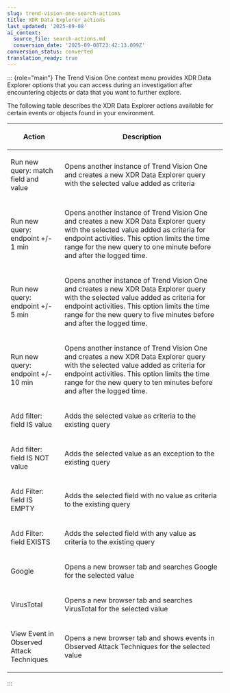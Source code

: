 ```yaml
---
slug: trend-vision-one-search-actions
title: XDR Data Explorer actions
last_updated: '2025-09-08'
ai_context:
  source_file: search-actions.md
  conversion_date: '2025-09-08T23:42:13.099Z'
conversion_status: converted
translation_ready: true
---
```


::: {role="main"}
The Trend Vision One context menu provides XDR Data Explorer options that you can access during an investigation after encountering objects or data that you want to further explore.

The following table describes the XDR Data Explorer actions available for certain events or objects found in your environment.

<table>
<colgroup>
<col style="width: 25%" />
<col style="width: 75%" />
</colgroup>
<thead>
<tr>
<th><p>Action</p></th>
<th><p>Description</p></th>
</tr>
</thead>
<tbody>
<tr>
<td><p>Run new query: match field and value</p></td>
<td><p>Opens another instance of Trend Vision One and creates a new XDR Data Explorer query with the selected value added as criteria</p></td>
</tr>
<tr>
<td><p>Run new query: endpoint +/- 1 min</p></td>
<td><p>Opens another instance of Trend Vision One and creates a new XDR Data Explorer query with the selected value added as criteria for endpoint activities. This option limits the time range for the new query to one minute before and after the logged time.</p></td>
</tr>
<tr>
<td><p>Run new query: endpoint +/- 5 min</p></td>
<td><p>Opens another instance of Trend Vision One and creates a new XDR Data Explorer query with the selected value added as criteria for endpoint activities. This option limits the time range for the new query to five minutes before and after the logged time.</p></td>
</tr>
<tr>
<td><p>Run new query: endpoint +/- 10 min</p></td>
<td><p>Opens another instance of Trend Vision One and creates a new XDR Data Explorer query with the selected value added as criteria for endpoint activities. This option limits the time range for the new query to ten minutes before and after the logged time.</p></td>
</tr>
<tr>
<td><p>Add filter: field IS value</p></td>
<td><p>Adds the selected value as criteria to the existing query</p></td>
</tr>
<tr>
<td><p>Add filter: field IS NOT value</p></td>
<td><p>Adds the selected value as an exception to the existing query</p></td>
</tr>
<tr>
<td><p>Add Filter: field IS EMPTY</p></td>
<td><p>Adds the selected field with no value as criteria to the existing query</p></td>
</tr>
<tr>
<td><p>Add Filter: field EXISTS</p></td>
<td><p>Adds the selected field with any value as criteria to the existing query</p></td>
</tr>
<tr>
<td><p>Google</p></td>
<td><p>Opens a new browser tab and searches Google for the selected value</p></td>
</tr>
<tr>
<td><p>VirusTotal</p></td>
<td><p>Opens a new browser tab and searches VirusTotal for the selected value</p></td>
</tr>
<tr>
<td><p>View Event in Observed Attack Techniques</p></td>
<td><p>Opens a new browser tab and shows events in Observed Attack Techniques for the selected value</p></td>
</tr>
</tbody>
</table>
:::
